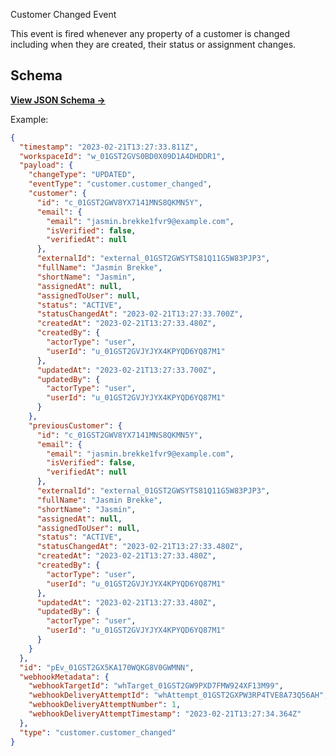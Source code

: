 
Customer Changed Event

This event is fired whenever any property of a customer is changed including when they are created, their status or assignment changes.

## Schema

[**View JSON Schema →**](https://json-schema.app/view/%23/%23%2Fdefinitions%2FcustomerChangedPayload?url=https%3A%2F%2Fcore-api.uk.plain.com%2Fwebhooks%2Fschema.json)

Example:

```json
{
  "timestamp": "2023-02-21T13:27:33.811Z",
  "workspaceId": "w_01GST2GVS0BD0X09D1A4DHDDR1",
  "payload": {
    "changeType": "UPDATED",
    "eventType": "customer.customer_changed",
    "customer": {
      "id": "c_01GST2GWV8YX7141MNS8QKMN5Y",
      "email": {
        "email": "jasmin.brekke1fvr9@example.com",
        "isVerified": false,
        "verifiedAt": null
      },
      "externalId": "external_01GST2GWSYTS81Q11G5W83PJP3",
      "fullName": "Jasmin Brekke",
      "shortName": "Jasmin",
      "assignedAt": null,
      "assignedToUser": null,
      "status": "ACTIVE",
      "statusChangedAt": "2023-02-21T13:27:33.700Z",
      "createdAt": "2023-02-21T13:27:33.480Z",
      "createdBy": {
        "actorType": "user",
        "userId": "u_01GST2GVJYJYX4KPYQD6YQ87M1"
      },
      "updatedAt": "2023-02-21T13:27:33.700Z",
      "updatedBy": {
        "actorType": "user",
        "userId": "u_01GST2GVJYJYX4KPYQD6YQ87M1"
      }
    },
    "previousCustomer": {
      "id": "c_01GST2GWV8YX7141MNS8QKMN5Y",
      "email": {
        "email": "jasmin.brekke1fvr9@example.com",
        "isVerified": false,
        "verifiedAt": null
      },
      "externalId": "external_01GST2GWSYTS81Q11G5W83PJP3",
      "fullName": "Jasmin Brekke",
      "shortName": "Jasmin",
      "assignedAt": null,
      "assignedToUser": null,
      "status": "ACTIVE",
      "statusChangedAt": "2023-02-21T13:27:33.480Z",
      "createdAt": "2023-02-21T13:27:33.480Z",
      "createdBy": {
        "actorType": "user",
        "userId": "u_01GST2GVJYJYX4KPYQD6YQ87M1"
      },
      "updatedAt": "2023-02-21T13:27:33.480Z",
      "updatedBy": {
        "actorType": "user",
        "userId": "u_01GST2GVJYJYX4KPYQD6YQ87M1"
      }
    }
  },
  "id": "pEv_01GST2GX5KA170WQKG8V0GWMNN",
  "webhookMetadata": {
    "webhookTargetId": "whTarget_01GST2GW9PXD7FMW924XF13M99",
    "webhookDeliveryAttemptId": "whAttempt_01GST2GXPW3RP4TVE8A73Q56AH",
    "webhookDeliveryAttemptNumber": 1,
    "webhookDeliveryAttemptTimestamp": "2023-02-21T13:27:34.364Z"
  },
  "type": "customer.customer_changed"
}
```
